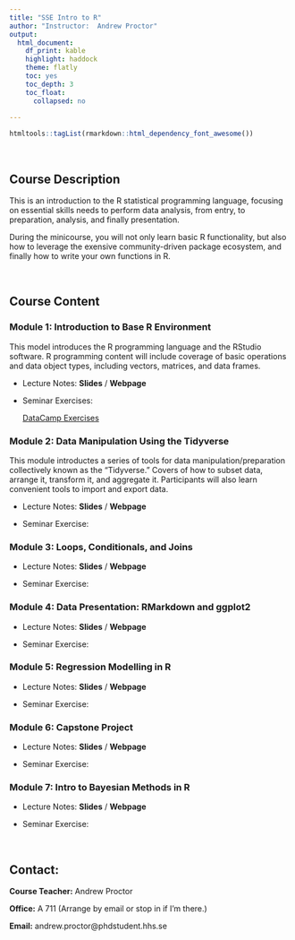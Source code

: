 ```yaml
---
title: "SSE Intro to R"
author: "Instructor:  Andrew Proctor"
output: 
  html_document:
    df_print: kable
    highlight: haddock
    theme: flatly
    toc: yes
    toc_depth: 3
    toc_float:
      collapsed: no
   
---
```

```r
htmltools::tagList(rmarkdown::html_dependency_font_awesome())
```

<br>

## Course Description

This is an introduction to the R statistical programming language, focusing on
essential skills needs to perform data analysis, from entry, to preparation, analysis,
and finally presentation.  

During the minicourse, you will not only learn basic
R functionality, but also how to leverage the exensive community-driven package 
ecosystem, and finally how to write your own functions in R.

<br>

## Course Content

### Module 1:  Introduction to Base R Environment

This model introduces the R programming language and the RStudio software.  R 
programming content will include coverage of basic operations
and data object types, including vectors, matrices, and data frames.

- Lecture Notes: **Slides** / **Webpage**

- Seminar Exercises:

    <a class="btn btn-primary" href="https://www.datacamp.com//teach/repositories/115256665/go" role="button">DataCamp Exercises</a>


### Module 2:  Data Manipulation Using the Tidyverse

This module introductes a series of tools for data manipulation/preparation 
collectively known as the "Tidyverse."  Covers of how to subset data, arrange it,
transform it, and aggregate it.  Participants will also learn convenient tools to
import and export data.

  - Lecture Notes: **Slides** / **Webpage**
  
  - Seminar Exercise:

### Module 3:  Loops, Conditionals, and Joins

  - Lecture Notes: **Slides** / **Webpage**
  
  - Seminar Exercise:


### Module 4:  Data Presentation:  RMarkdown and ggplot2

  - Lecture Notes: **Slides** / **Webpage**
  
  - Seminar Exercise:


### Module 5: Regression Modelling in R

  - Lecture Notes: **Slides** / **Webpage**
  
  - Seminar Exercise:
  

### Module 6:  Capstone Project

  - Lecture Notes: **Slides** / **Webpage**
  
  - Seminar Exercise:


### Module 7:  Intro to Bayesian Methods in R

  - Lecture Notes: **Slides** / **Webpage**
  
  - Seminar Exercise:

<br>

## Contact:

   **Course Teacher:**  Andrew Proctor
  
   **Office:**  A 711 (Arrange by email or stop in if I'm there.)
  
   **Email:**  andrew.proctor@phdstudent.hhs.se

